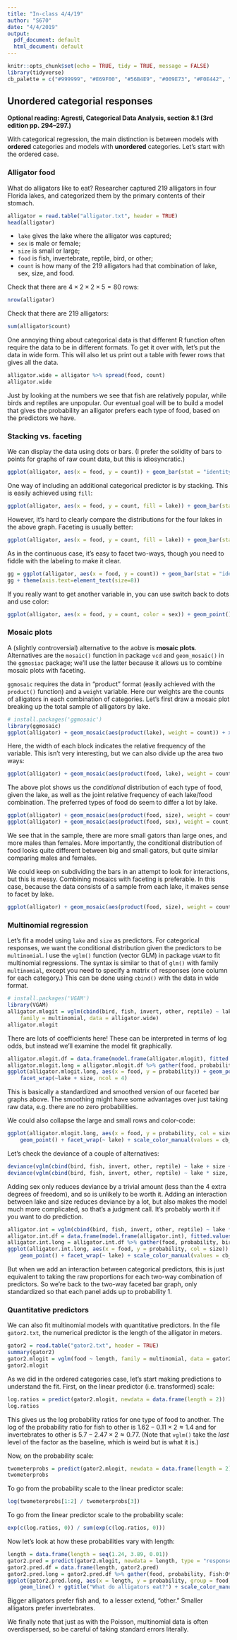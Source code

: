 ```yaml
---
title: "In-class 4/4/19"
author: "S670"
date: "4/4/2019"
output:
  pdf_document: default
  html_document: default
---
```


```r
knitr::opts_chunk$set(echo = TRUE, tidy = TRUE, message = FALSE)
library(tidyverse)
cb_palette = c("#999999", "#E69F00", "#56B4E9", "#009E73", "#F0E442", "#0072B2", "#D55E00", "#CC79A7")
```

## Unordered categorial responses

**Optional reading: Agresti, Categorical Data Analysis, section 8.1 (3rd edition pp. 294--297.)**

With categorical regression, the main distinction is between models with **ordered** categories and models with **unordered** categories. Let's start with the ordered case.

### Alligator food

What do alligators like to eat? Researcher captured 219 alligators in four Florida lakes, and categorized them by the primary contents of their stomach.

```r
alligator = read.table("alligator.txt", header = TRUE)
head(alligator)
```

- `lake` gives the lake where the alligator was captured;
- `sex` is male or female;
- `size` is small or large;
- `food` is fish, invertebrate, reptile, bird, or other;
- `count` is how many of the 219 alligators had that combination of lake, sex, size, and food.

Check that there are $4 \times 2 \times 2 \times 5 = 80$ rows:

```r
nrow(alligator)
```

Check that there are 219 alligators:

```r
sum(alligator$count)
```

One annoying thing about categorical data is that different R function often require the data to be in different formats. To get it over with, let's put the data in wide form. This will also let us print out a table with fewer rows that gives all the data.

```r
alligator.wide = alligator %>% spread(food, count)
alligator.wide
```

Just by looking at the numbers we see that fish are relatively popular, while birds and reptiles are unpopular. Our eventual goal will be to build a model that gives the probability an alligator prefers each type of food, based on the predictors we have.

### Stacking vs. faceting

We can display the data using dots or bars. (I prefer the solidity of bars to points for graphs of raw count data, but this is idiosyncratic.)

```r
ggplot(alligator, aes(x = food, y = count)) + geom_bar(stat = "identity")
```

One way of including an additional categorical predictor is by stacking. This is easily achieved using `fill`:

```r
ggplot(alligator, aes(x = food, y = count, fill = lake)) + geom_bar(stat = "identity") + scale_fill_manual(values = cb_palette)
```

However, it's hard to clearly compare the distributions for the four lakes in the above graph. Faceting is usually better:

```r
ggplot(alligator, aes(x = food, y = count, fill = lake)) + geom_bar(stat = "identity") + facet_wrap(~lake) + scale_fill_manual(values = cb_palette)
```

As in the continuous case, it's easy to facet two-ways, though you need to fiddle with the labeling to make it clear.

```r
gg = ggplot(alligator, aes(x = food, y = count)) + geom_bar(stat = "identity") + facet_wrap(~size + lake, ncol = 4, labeller = label_context)
gg + theme(axis.text=element_text(size=8))
```

If you really want to get another variable in, you can use switch back to dots and use color:

```r
ggplot(alligator, aes(x = food, y = count, color = sex)) + geom_point() + facet_wrap(~size + lake, ncol = 4, labeller = label_context) + theme(axis.text=element_text(size=7)) + scale_color_manual(values = cb_palette)
```

### Mosaic plots

A (slightly controversial) alternative to the aobve is **mosaic plots**. Alternatives are the `mosaic()` function in package `vcd` and `geom_mosaic()` in the `ggmosiac` package; we'll use the latter because it allows us to combine mosaic plots with faceting.

`ggmosaic` requires the data in "product" format (easily achieved with the `product()` function) and a `weight` variable. Here our weights are the counts of alligators in each combination of categories. Let's first draw a mosaic plot breaking up the total sample of alligators by lake.

```r
# install.packages('ggmosaic')
library(ggmosaic)
ggplot(alligator) + geom_mosaic(aes(product(lake), weight = count)) + xlab("Lake") + ggtitle("Boring mosaic plot of alligator counts")
```

Here, the width of each block indicates the relative frequency of the variable. This isn't very interesting, but we can also divide up the area two ways:

```r
ggplot(alligator) + geom_mosaic(aes(product(food, lake), weight = count, fill = food)) + xlab("Lake") + ylab("Proportion of gators at that lake") + scale_fill_manual(values = cb_palette)
```

The above plot shows us the *conditional* distribution of each type of food, given the lake, as well as the joint relative frequency of each lake/food combination. The preferred types of food do seem to differ a lot by lake.

```r
ggplot(alligator) + geom_mosaic(aes(product(food, size), weight = count, fill = food)) + xlab("Alligator size") + scale_fill_manual(values = cb_palette)
ggplot(alligator) + geom_mosaic(aes(product(food, sex), weight = count, fill = food)) + xlab("Sex") + scale_fill_manual(values = cb_palette)
```

We see that in the sample, there are more small gators than large ones, and more males than females. More importantly, the conditional distribution of food looks quite different between big and small gators, but quite similar comparing males and females.

We could keep on subdividing the bars in an attempt to look for interactions, but this is messy. Combining mosaics with faceting is preferable. In this case, because the data consists of a sample from each lake, it makes sense to facet by lake.

```r
ggplot(alligator) + geom_mosaic(aes(product(food, size), weight = count, fill = food)) + facet_wrap(~lake, ncol=2, labeller = label_context) + xlab("Alligator size") + scale_fill_manual(values = cb_palette)
```

### Multinomial regression

Let's fit a model using `lake` and `size` as predictors. For categorical responses, we want the conditional distribution given the predictors to be `multinomial`. I use the `vglm()` function (vector GLM) in package `VGAM` to fit multinomial regressions. The syntax is similar to that of `glm()` with family `multinomial`, except you need to specify a matrix of responses (one column for each category.) This can be done using `cbind()` with the data in wide format.

```r
# install.packages('VGAM')
library(VGAM)
alligator.mlogit = vglm(cbind(bird, fish, invert, other, reptile) ~ lake + size, 
    family = multinomial, data = alligator.wide)
alligator.mlogit
```


There are lots of coefficients here! These can be interpreted in terms of log odds, but instead we'll examine the model fit graphically.

```r
alligator.mlogit.df = data.frame(model.frame(alligator.mlogit), fitted.values(alligator.mlogit))
alligator.mlogit.long = alligator.mlogit.df %>% gather(food, probability, bird:reptile)
ggplot(alligator.mlogit.long, aes(x = food, y = probability)) + geom_point() + 
    facet_wrap(~lake + size, ncol = 4)
```

This is basically a standardized and smoothed version of our faceted bar graphs above. The smoothing might have some advantages over just taking raw data, e.g. there are no zero probabilities.

We could also collapse the large and small rows and color-code:

```r
ggplot(alligator.mlogit.long, aes(x = food, y = probability, col = size)) + 
    geom_point() + facet_wrap(~ lake) + scale_color_manual(values = cb_palette)
```

Let's check the deviance of a couple of alternatives:

```r
deviance(vglm(cbind(bird, fish, invert, other, reptile) ~ lake + size + sex, family = multinomial, data = alligator.wide))
deviance(vglm(cbind(bird, fish, invert, other, reptile) ~ lake * size, family = multinomial, data = alligator.wide))
```

Adding sex only reduces deviance by a trivial amount (less than the 4 extra degrees of freedom), and so is unlikely to be worth it. Adding an interaction between lake and size reduces deviance by a lot, but also makes the model much more complicated, so that's a judgment call. It's probably worth it if you want to do prediction.

```r
alligator.int = vglm(cbind(bird, fish, invert, other, reptile) ~ lake * size, family = multinomial, data = alligator.wide)
alligator.int.df = data.frame(model.frame(alligator.int), fitted.values(alligator.int))
alligator.int.long = alligator.int.df %>% gather(food, probability, bird:reptile)
ggplot(alligator.int.long, aes(x = food, y = probability, col = size)) + 
    geom_point() + facet_wrap(~ lake) + scale_color_manual(values = cb_palette)
```

But when we add an interaction between categorical predictors, this is just equivalent to taking the raw proportions for each two-way combination of predictors. So we're back to the two-way faceted bar graph, only standardized so that each panel adds up to probability 1.

### Quantitative predictors

We can also fit multinomial models with quantitative predictors. In the file `gator2.txt`, the numerical predictor is the length of the alligator in meters.

```r
gator2 = read.table("gator2.txt", header = TRUE)
summary(gator2)
gator2.mlogit = vglm(food ~ length, family = multinomial, data = gator2)
gator2.mlogit
```

As we did in the ordered categories case, let's start making predictions to understand the fit. First, on the linear predictor (i.e. transformed) scale:

```r
log.ratios = predict(gator2.mlogit, newdata = data.frame(length = 2))
log.ratios
```

This gives us the log probability ratios for one type of food to another. The log of the probability ratio for fish to other is $1.62 - 0.11 \times 2 \approx 1.4$ and for invertebrates to other is $5.7 - 2.47 \times 2 \approx 0.77$. (Note that `vglm()` take the *last* level of the factor as the baseline, which is weird but is what it is.)

Now, on the probability scale:

```r
twometerprobs = predict(gator2.mlogit, newdata = data.frame(length = 2), type = "response")
twometerprobs
```

To go from the probability scale to the linear predictor scale:

```r
log(twometerprobs[1:2] / twometerprobs[3])
```

To go from the linear predictor scale to the probability scale:

```r
exp(c(log.ratios, 0)) / sum(exp(c(log.ratios, 0)))
```

Now let's look at how these probabilities vary with length:

```r
length = data.frame(length = seq(1.24, 3.89, 0.01))
gator2.pred = predict(gator2.mlogit, newdata = length, type = "response")
gator2.pred.df = data.frame(length, gator2.pred)
gator2.pred.long = gator2.pred.df %>% gather(food, probability, Fish:Other)
ggplot(gator2.pred.long, aes(x = length, y = probability, group = food, color = food)) + 
    geom_line() + ggtitle("What do alligators eat?") + scale_color_manual(values = cb_palette)
```

Bigger alligators prefer fish and, to a lesser extend, "other." Smaller alligators prefer invertebrates.

We finally note that just as with the Poisson, multinomial data is often overdispersed, so be careful of taking standard errors literally.
